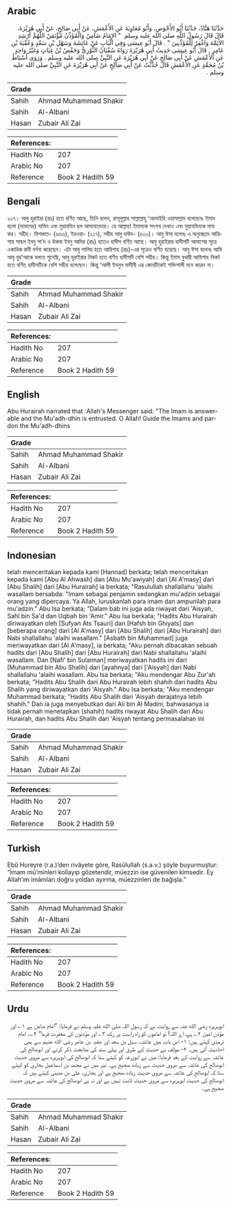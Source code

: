 ## Arabic


<div dir="rtl" lang="ar" style={{fontSize:'larger',backgroundColor:'#f8f9fa',padding:20}}>
حَدَّثَنَا هَنَّادٌ، حَدَّثَنَا أَبُو الأَحْوَصِ، وَأَبُو مُعَاوِيَةَ عَنِ الأَعْمَشِ، عَنْ أَبِي صَالِحٍ، عَنْ أَبِي هُرَيْرَةَ، قَالَ قَالَ رَسُولُ اللَّهِ صلى الله عليه وسلم ‏ "‏ الإِمَامُ ضَامِنٌ وَالْمُؤَذِّنُ مُؤْتَمَنٌ اللَّهُمَّ أَرْشِدِ الأَئِمَّةَ وَاغْفِرْ لِلْمُؤَذِّنِينَ ‏"‏ ‏.‏ قَالَ أَبُو عِيسَى وَفِي الْبَابِ عَنْ عَائِشَةَ وَسَهْلِ بْنِ سَعْدٍ وَعُقْبَةَ بْنِ عَامِرٍ ‏.‏ قَالَ أَبُو عِيسَى حَدِيثُ أَبِي هُرَيْرَةَ رَوَاهُ سُفْيَانُ الثَّوْرِيُّ وَحَفْصُ بْنُ غِيَاثٍ وَغَيْرُ وَاحِدٍ عَنِ الأَعْمَشِ عَنْ أَبِي صَالِحٍ عَنْ أَبِي هُرَيْرَةَ عَنِ النَّبِيِّ صلى الله عليه وسلم ‏.‏ وَرَوَى أَسْبَاطُ بْنُ مُحَمَّدٍ عَنِ الأَعْمَشِ قَالَ حُدِّثْتُ عَنْ أَبِي صَالِحٍ عَنْ أَبِي هُرَيْرَةَ عَنِ النَّبِيِّ صلى الله عليه وسلم ‏.‏
</div>
<div style={{backgroundColor:'#f8f9fa',padding:20, marginBottom: 10}}><table> <thead> <tr> <th>Grade</th> <th></th> </tr> </thead> <tbody> <tr><td>Sahih</td><td>Ahmad Muhammad Shakir</td></tr><tr><td>Sahih</td><td>Al-Albani</td></tr><tr><td>Hasan</td><td>Zubair Ali Zai</td></tr></tbody></table><table> <thead> <tr> <th>References:</th> <th></th> </tr> </thead> <tbody><tr><td>Hadith No</td><td>207</td></tr><tr><td>Arabic No</td><td>207</td></tr><tr><td>Reference</td><td>Book 2 Hadith 59</td></tr></tbody></table></div>

## Bengali


<div dir="ltr" lang="bn" style={{fontSize:'larger',backgroundColor:'#f8f9fa',padding:20}}>
২০৭। আবু হুরাইরা (রাঃ) হতে বর্ণিত আছে, তিনি বলেন, রাসূলুল্লাহ সাল্লাল্লাহু 'আলাইহি ওয়াসাল্লাম বলেছেনঃ ইমাম হলো (নামাযের) যামিন এবং মুয়াযযিন হল আমানাতদার। হে আল্লাহ! ইমামকে সৎপথ দেখাও এবং মুয়াযযিনকে মাফ কর। সহীহ। মিশকাত- (৬৬৩), ইরওয়া- (২১৭), সহীহ আবু দাউদ- (৫৩০)। আবু ঈসা বলেনঃ এ অনুচ্ছেদে আয়িশাহ সাহল ইবনু সা’দ ও উকবা ইবনু আমির (রাঃ) হতেও হাদীস বর্ণিত আছে। আবু হুরাইরার হাদীসটি আমাশের সূত্রে একাধিক রাবী বর্ণনা করেছেন। এটা আবু সালিহ হতে আয়িশাহ (রাঃ)-এর সূত্রেও বর্ণিত হয়েছে। আবু ঈসা বলেনঃ আমি আবৃ যুর'আকে বলতে শুনেছি, আবু হুরাইরার নিকট হতে বর্ণিত হাদীসটি বেশি সহীহ। কিন্তু ইমাম বুখারী আয়িশাহ নিকট হতে বর্ণিত হাদীসটিকে বেশি সহীহ বলেছেন। কিন্তু ‘আলী ইবনুল মাদীনী এর কোনটিকেই শক্তিশালী মনে করেন না।
</div>
<div style={{backgroundColor:'#f8f9fa',padding:20, marginBottom: 10}}><table> <thead> <tr> <th>Grade</th> <th></th> </tr> </thead> <tbody> <tr><td>Sahih</td><td>Ahmad Muhammad Shakir</td></tr><tr><td>Sahih</td><td>Al-Albani</td></tr><tr><td>Hasan</td><td>Zubair Ali Zai</td></tr></tbody></table><table> <thead> <tr> <th>References:</th> <th></th> </tr> </thead> <tbody><tr><td>Hadith No</td><td>207</td></tr><tr><td>Arabic No</td><td>207</td></tr><tr><td>Reference</td><td>Book 2 Hadith 59</td></tr></tbody></table></div>

## English


<div dir="ltr" lang="en" style={{fontSize:'larger',backgroundColor:'#f8f9fa',padding:20}}>
Abu Hurairah narrated that :Allah's Messenger said: "The Imam is answerable and the Mu'adh-dhin is entrusted. O Allah! Guide the Imams and pardon the Mu'adh-dhins
</div>
<div style={{backgroundColor:'#f8f9fa',padding:20, marginBottom: 10}}><table> <thead> <tr> <th>Grade</th> <th></th> </tr> </thead> <tbody> <tr><td>Sahih</td><td>Ahmad Muhammad Shakir</td></tr><tr><td>Sahih</td><td>Al-Albani</td></tr><tr><td>Hasan</td><td>Zubair Ali Zai</td></tr></tbody></table><table> <thead> <tr> <th>References:</th> <th></th> </tr> </thead> <tbody><tr><td>Hadith No</td><td>207</td></tr><tr><td>Arabic No</td><td>207</td></tr><tr><td>Reference</td><td>Book 2 Hadith 59</td></tr></tbody></table></div>

## Indonesian


<div dir="ltr" lang="id" style={{fontSize:'larger',backgroundColor:'#f8f9fa',padding:20}}>
telah menceritakan kepada kami [Hannad] berkata; telah menceritakan kepada kami [Abu Al Ahwash] dan [Abu Mu'awiyah] dari [Al A'masy] dari [Abu Shalih] dari [Abu Hurairah] ia berkata; "Rasulullah shallallahu 'alaihi wasallam bersabda: "Imam sebagai penjamin sedangkan mu'adzin sebagai orang yang dipercaya. Ya Allah, luruskanlah para imam dan ampunilah para mu'adzin." Abu Isa berkata; "Dalam bab ini juga ada riwayat dari 'Aisyah, Sahl bin Sa'd dan Uqbah bin 'Amir." Abu Isa berkata; "Hadits Abu Hurairah diriwayatkan oleh [Sufyan Ats Tsauri] dan [Hafsh bin Ghiyats] dan [beberapa orang] dari [Al A'masy] dari [Abu Shalih] dari [Abu Hurairah] dari Nabi shallallahu 'alaihi wasallam." [Asbath bin Muhammad] juga meriwayatkan dari [Al A'masy], ia berkata; "Aku pernah dibacakan sebuah hadits dari [Abu Shalih] dari [Abu Hurairah] dari Nabi shallallahu 'alaihi wasallam. Dan [Nafi' bin Sulaiman] meriwayatkan hadits ini dari [Muhammad bin Abu Shalih] dari [ayahnya] dari ['Aisyah] dari Nabi shallallahu 'alaihi wasallam. Abu Isa berkata; "Aku mendengar Abu Zur'ah berkata; "Hadits Abu Shalih dari Abu Hurairah lebih shahih dari hadits Abu Shalih yang diriwayatkan dari 'Aisyah." Abu Isa berkata; "Aku mendengar Muhammad berkata; "Hadits Abu Shalih dari 'Aisyah derajatnya lebih shahih." Dan ia juga menyebutkan dari Ali bin Al Madini, bahwasanya ia tidak pernah menetapkan (shahih) hadits riwayat Abu Shalih dari Abu Hurairah, dan hadits Abu Shalih dari 'Aisyah tentang permasalahan ini
</div>
<div style={{backgroundColor:'#f8f9fa',padding:20, marginBottom: 10}}><table> <thead> <tr> <th>Grade</th> <th></th> </tr> </thead> <tbody> <tr><td>Sahih</td><td>Ahmad Muhammad Shakir</td></tr><tr><td>Sahih</td><td>Al-Albani</td></tr><tr><td>Hasan</td><td>Zubair Ali Zai</td></tr></tbody></table><table> <thead> <tr> <th>References:</th> <th></th> </tr> </thead> <tbody><tr><td>Hadith No</td><td>207</td></tr><tr><td>Arabic No</td><td>207</td></tr><tr><td>Reference</td><td>Book 2 Hadith 59</td></tr></tbody></table></div>

## Turkish


<div dir="ltr" lang="tr" style={{fontSize:'larger',backgroundColor:'#f8f9fa',padding:20}}>
Ebû Hureyre (r.a.)’den rivâyete göre, Rasûlullah (s.a.v.) şöyle buyurmuştur: “İmam mü’minleri kollayıp gözetendir, müezzin ise güvenilen kimsedir. Ey Allah’ım imâmları doğru yoldan ayırma, müezzinleri de bağışla.”
</div>
<div style={{backgroundColor:'#f8f9fa',padding:20, marginBottom: 10}}><table> <thead> <tr> <th>Grade</th> <th></th> </tr> </thead> <tbody> <tr><td>Sahih</td><td>Ahmad Muhammad Shakir</td></tr><tr><td>Sahih</td><td>Al-Albani</td></tr><tr><td>Hasan</td><td>Zubair Ali Zai</td></tr></tbody></table><table> <thead> <tr> <th>References:</th> <th></th> </tr> </thead> <tbody><tr><td>Hadith No</td><td>207</td></tr><tr><td>Arabic No</td><td>207</td></tr><tr><td>Reference</td><td>Book 2 Hadith 59</td></tr></tbody></table></div>

## Urdu


<div dir="rtl" lang="ur" style={{fontSize:'larger',backgroundColor:'#f8f9fa',padding:20}}>
ابوہریرہ رضی الله عنہ سے روایت ہے کہ رسول اللہ صلی الله علیہ وسلم نے فرمایا: ”امام ضامن ہے ۱؎ اور مؤذن امین ۲؎ ہے، اے اللہ! تو اماموں کو راہ راست پر رکھ ۳؎ اور مؤذنوں کی مغفرت فرما“ ۴؎۔ امام ترمذی کہتے ہیں: ۱- اس باب میں عائشہ، سہل بن سعد اور عقبہ بن عامر رضی الله عنہم سے بھی احادیث آئی ہیں۔ ۲- مولف نے حدیث کے طرق اور پہلی سند کی متابعت ذکر کرنے اور ابوصالح کی عائشہ سے روایت کے بعد فرمایا: میں نے ابوزرعہ کو کہتے سنا کہ ابوصالح کی ابوہریرہ سے مروی حدیث ابوصالح کی عائشہ سے مروی حدیث سے زیادہ صحیح ہے۔ نیز میں نے محمد بن اسماعیل بخاری کو کہتے سنا کہ ابوصالح کی عائشہ سے مروی حدیث زیادہ صحیح ہے اور بخاری، علی بن مدینی کہتے ہیں کہ ابوصالح کی حدیث ابوہریرہ سے مروی حدیث ثابت نہیں ہے اور نہ ہی ابوصالح کی عائشہ سے مروی حدیث صحیح ہے۔
</div>
<div style={{backgroundColor:'#f8f9fa',padding:20, marginBottom: 10}}><table> <thead> <tr> <th>Grade</th> <th></th> </tr> </thead> <tbody> <tr><td>Sahih</td><td>Ahmad Muhammad Shakir</td></tr><tr><td>Sahih</td><td>Al-Albani</td></tr><tr><td>Hasan</td><td>Zubair Ali Zai</td></tr></tbody></table><table> <thead> <tr> <th>References:</th> <th></th> </tr> </thead> <tbody><tr><td>Hadith No</td><td>207</td></tr><tr><td>Arabic No</td><td>207</td></tr><tr><td>Reference</td><td>Book 2 Hadith 59</td></tr></tbody></table></div>